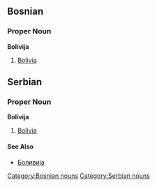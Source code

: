 ==Bosnian==
===Proper Noun===
'''Bolivija'''
#[[Bolivia]]
[[Category:Bosnian nouns]]

==Serbian==
===Proper Noun===
'''Bolivija'''
#[[Bolivia]]
====See Also====
*[[Боливија]]
[[Category:Serbian nouns]]
